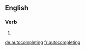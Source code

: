 
==English==

===Verb===
{{head|en|present participle}}

# {{present participle of|autocomplete|lang=en}}

[[de:autocompleting]]
[[fr:autocompleting]]